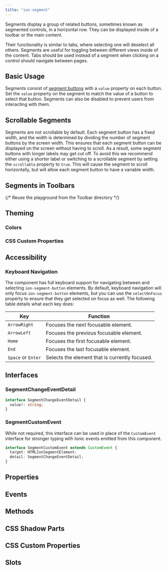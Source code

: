 ```yaml
---
title: "ion-segment"
---
```


<head>
  <title>ion-segment: API Documentation for Segmented Controls</title>
  <meta name="description" content="ion-segments display a group of related buttons—sometimes known as segmented controls. View our Segment API Documentation to learn more about usage." />
</head>


<EncapsulationPill type="shadow" />


Segments display a group of related buttons, sometimes known as segmented controls, in a horizontal row. They can be displayed inside of a toolbar or the main content.

Their functionality is similar to tabs, where selecting one will deselect all others. Segments are useful for toggling between different views inside of the content. Tabs should be used instead of a segment when clicking on a control should navigate between pages.


## Basic Usage

Segments consist of [segment buttons](./segment-button) with a `value` property on each button. Set the `value` property on the segment to match the value of a button to select that button. Segments can also be disabled to prevent users from interacting with them.


<Basic />


## Scrollable Segments

Segments are not scrollable by default. Each segment button has a fixed width, and the width is determined by dividing the number of segment buttons by the screen width. This ensures that each segment button can be displayed on the screen without having to scroll. As a result, some segment buttons with longer labels may get cut off. To avoid this we recommend either using a shorter label or switching to a scrollable segment by setting the `scrollable` property to `true`. This will cause the segment to scroll horizontally, but will allow each segment button to have a variable width.


<Scrollable />


## Segments in Toolbars

{/* Reuse the playground from the Toolbar directory */}

<Toolbar />


## Theming

### Colors


<Colors />

### CSS Custom Properties


<CSSProps />


## Accessibility

### Keyboard Navigation

The component has full keyboard support for navigating between and selecting `ion-segment-button` elements. By default, keyboard navigation will only focus `ion-segment-button` elements, but you can use the `selectOnFocus` property to ensure that they get selected on focus as well. The following table details what each key does:

| Key                | Function                                                       |
| ------------------ | -------------------------------------------------------------- |
| `ArrowRight`       | Focuses the next focusable element.                            |
| `ArrowLeft`        | Focuses the previous focusable element.                        |
| `Home`             | Focuses the first focusable element.                           |
| `End`              | Focuses the last focusable element.                            |
| `Space` or `Enter` | Selects the element that is currently focused.                 |

## Interfaces

### SegmentChangeEventDetail

```typescript
interface SegmentChangeEventDetail {
  value?: string;
}
```

### SegmentCustomEvent

While not required, this interface can be used in place of the `CustomEvent` interface for stronger typing with Ionic events emitted from this component.

```typescript
interface SegmentCustomEvent extends CustomEvent {
  target: HTMLIonSegmentElement;
  detail: SegmentChangeEventDetail;
}
```


## Properties
<Props />

## Events
<Events />

## Methods
<Methods />

## CSS Shadow Parts
<Parts />

## CSS Custom Properties
<CustomProps />

## Slots
<Slots />
